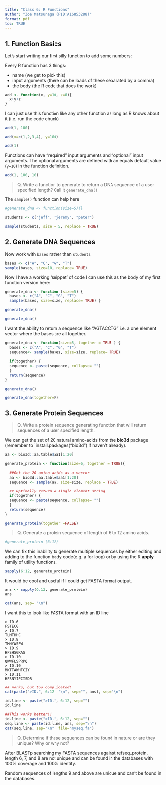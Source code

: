 ```yaml
---
title: "Class 6: R Functions"
author: "Zoe Matsunaga (PID:A16853288)"
format: pdf
toc: TRUE
---
```


## 1. Function Basics
Let's start writing our first silly function to add some numbers: 

Every R function has 3 things:

- name (we get to pick this)
- input arguments (there can be loads of these separated by a comma)
- the body (the R code that does the work)

```r
add <- function(x, y=10, z=0){
  x+y+z
}
```

I can just use this function like any other function as long as R knows about it (i.e. run the code chunk)

```r
add(1, 100)
```

```r
add(x=c(1,2,3,4), y=100)
```

```r
add(1)
```

Functions can have "required" input arguments and "optional" input arguments. The optional arguments are defined with an equals default value (`y=10`) in the function definition.

```r
add(1, 100, 10)
```

> Q. Write a function to generate to return a DNA sequence of a user specified length? Call it `generate_dna()`

The `sample()` function can help here
```r
#generate_dna <- function(size=5){}

students <- c("jeff", "jeremy", "peter")

sample(students, size = 5, replace = TRUE)
```

## 2. Generate DNA Sequences

Now work with `bases` rather than `students`

```r
bases <- c("A", "C", "G", "T")
sample(bases, size=10, replace= TRUE)
```

Now I have a working 'snippet' of code I can use this as the body of my first function version here: 

```r
generate_dna <- function (size=5) {
  bases <- c("A", "C", "G", "T")
  sample(bases, size=size, replace= TRUE) }
```


```r
generate_dna()
```

```r
generate_dna()
```

I want the ability to return a sequence like "AGTACCTG" i.e. a one element vector where the bases are all together.

```r
generate_dna <- function(size=5, together = TRUE ) {
  bases <- c("A", "C", "G", "T")
  sequence<- sample(bases, size=size, replace= TRUE) 
  
  if(together) {
  sequence <- paste(sequence, collapse= "")
  }
  return(sequence)
}
```

```r
generate_dna()
```

```r
generate_dna(together=F)
```

## 3. Generate Protein Sequences

> Q. Write a protein sequence generating function that will return sequences of a user specified length. 

We can get the set of 20 natural amino-acids from the **bio3d** package (remember to `install.packages("bio3d") if haven't already).

```r
aa <- bio3d::aa.table$aa1[1:20]
```

```r
generate_protein <- function(size=6, together = TRUE){
 
  ##Get the 20 amino acids as a vector
  aa <- bio3d::aa.table$aa1[1:20]
  sequence <- sample(aa, size=size, replace = TRUE)
  
  ## Optimally return a single element string
  if(together) {
  sequence <- paste(sequence, collapse= "")
  }
  return(sequence)
}
```

```r
generate_protein(together =FALSE)
```


> Q. Generate a protein sequence of length of 6 to 12 amino acids.

```r
#generate_protein (6:12)

```

We can fix this inability to generate multiple sequences by either editing and adding to the function body code(e.g. a for loop) or by using the R **apply** family of utility functions.

```r
sapply(6:12, generate_protein)
```

It would be cool and useful if I could get FASTA format output. 

```r
ans <- sapply(6:12, generate_protein)
ans
```


```r
cat(ans, sep= "\n")
```

I want this to look like FASTA format with an ID line

```
> ID.6
FSTECG
> ID.7
TLMTHHC
> ID.8
TMNYWSPW
> ID.9
HFSHSGKAS
> ID.10
QWWFLSPRPQ
> ID.10
MKTTAWHFCIY
> ID.11
HFSNYIPCISDR

```
```r
## Works, but too complicated!
cat(paste(">ID.", 6:12, "\n", sep="", ans), sep="\n")
```

```r
id.line <- paste(">ID.", 6:12, sep="")
id.line
```

```r
##This works better!!
id.line <- paste(">ID.", 6:12, sep="")
seq.line <- paste(id.line, ans, sep="\n")
cat(seq.line, sep="\n", file="myseq.fa")
```

> Q. Determine if these sequences can be found in nature or are they unique? Why or why not? 

After BLASTp searching my FASTA sequences against refseq_protein, length 6, 7, and 8 are not unique and can be found in the databases with 100% coverage and 100% identity. 

Random sequences of lengths 9 and above are unique and can't be found in the databases. 


